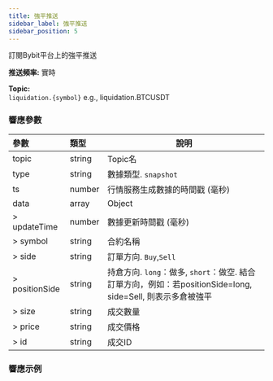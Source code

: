```yaml
---
title: 強平推送
sidebar_label: 強平推送
sidebar_position: 5
---
```


訂閱Bybit平台上的強平推送

**推送頻率:** 實時

**Topic:**<br/>
`liquidation.{symbol}` e.g., liquidation.BTCUSDT

### 響應參數
| 參數 | 類型 | 說明|
|:----- |:-----|----- |
|topic |string |Topic名 |
|type |string |數據類型. `snapshot` |
|ts |number |行情服務生成數據的時間戳 (毫秒) |
|data |array |Object |
|> updateTime |number |數據更新時間戳 (毫秒) |
|> symbol |string |合約名稱 |
|> side |string |訂單方向. `Buy`,`Sell` |
|> positionSide |string |持倉方向. `long`：做多, `short`：做空. 結合訂單方向，例如：若positionSide=long, side=Sell, 則表示多倉被強平 |
|> size |string |成交數量 |
|> price |string |成交價格 |
|> id |string |成交ID |

### 響應示例

```json

```